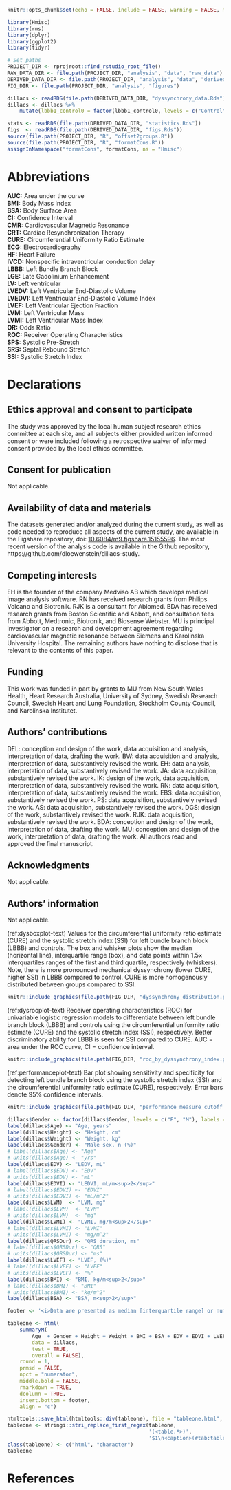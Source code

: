 ```r
knitr::opts_chunk$set(echo = FALSE, include = FALSE, warning = FALSE, message = FALSE)
```

```r
library(Hmisc)
library(rms)
library(dplyr)
library(ggplot2)
library(tidyr)
```

```r
# Set paths
PROJECT_DIR <- rprojroot::find_rstudio_root_file()
RAW_DATA_DIR <- file.path(PROJECT_DIR, "analysis", "data", "raw_data")
DERIVED_DATA_DIR <- file.path(PROJECT_DIR, "analysis", "data", "derived_data")
FIG_DIR <- file.path(PROJECT_DIR, "analysis", "figures")
```

```r
dillacs <- readRDS(file.path(DERIVED_DATA_DIR, "dyssynchrony_data.Rds"))
dillacs <- dillacs %>% 
    mutate(lbbb1_control0 = factor(lbbb1_control0, levels = c("Control", "LBBB")))

stats <- readRDS(file.path(DERIVED_DATA_DIR, "statistics.Rds"))
figs  <- readRDS(file.path(DERIVED_DATA_DIR, "figs.Rds"))
source(file.path(PROJECT_DIR, "R", "offset2groups.R"))
source(file.path(PROJECT_DIR, "R", "formatCons.R"))
assignInNamespace("formatCons", formatCons, ns = "Hmisc")
```

# Abbreviations
**AUC:** Area under the curve\
**BMI:** Body Mass Index\
**BSA:** Body Surface Area\
**CI:** Confidence Interval\
**CMR:** Cardiovascular Magnetic Resonance\
**CRT:** Cardiac Resynchronization Therapy\
**CURE:** Circumferential Uniformity Ratio Estimate\
**ECG:** Electrocardiography\
**HF:** Heart Failure\
**IVCD:** Nonspecific intraventricular conduction delay\
**LBBB:** Left Bundle Branch Block\
**LGE:** Late Gadolinium Enhancement\
**LV:** Left ventricular\
**LVEDV:** Left Ventricular End-Diastolic Volume\
**LVEDVI:** Left Ventricular End-Diastolic Volume Index\
**LVEF:** Left Ventricular Ejection Fraction\
**LVM:** Left Ventricular Mass\
**LVMI:** Left Ventricular Mass Index\
**OR:** Odds Ratio\
**ROC:** Receiver Operating Characteristics\
**SPS:** Systolic Pre-Stretch\
**SRS:** Septal Rebound Stretch\
**SSI:** Systolic Stretch Index\

# Declarations

## Ethics approval and consent to participate
The study was approved by the local human subject research ethics committee at
each site, and all subjects either provided written informed consent or were
included following a retrospective waiver of informed consent provided by the
local ethics committee.

## Consent for publication
Not applicable.

## Availability of data and materials
The datasets generated and/or analyzed during the current study, as well as code
needed to reproduce all aspects of the current study, are available in the
Figshare repository,
doi: [10.6084/m9.figshare.15155596](https://doi.org/10.6084/m9.figshare.15155596).
The most recent version of the analysis code is available in the Github
repository,
https://github.com/dloewenstein/dillacs-study.

## Competing interests
EH is the founder of the company Medviso AB which develops medical image
analysis software. RN has received research grants from Philips Volcano and
Biotronik. RJK is a consultant for Abiomed. BDA has received research grants
from Boston Scientific and Abbott, and consultation fees from Abbott, Medtronic,
Biotronik, and Biosense Webster. MU is principal investigator on a research and
development agreement regarding cardiovascular magnetic resonance between
Siemens and Karolinska University Hospital. The remaining authors have nothing
to disclose that is relevant to the contents of this paper.

## Funding
This work was funded in part by grants to MU from New South Wales Health, Heart
Research Australia, University of Sydney, Swedish Research Council, Swedish
Heart and Lung Foundation, Stockholm County Council, and Karolinska Institutet.

## Authors' contributions
DEL: conception and design of the work, data acquisition and analysis,
interpretation of data, drafting the work. BW: data acquisition and analysis,
interpretation of data, substantively revised the work. EH: data analysis,
interpretation of data, substantively revised the work. JA: data acquisition,
substantively revised the work. IK: design of the work, data acquisition,
interpretation of data, substantively revised the work. RN: data acquisition,
interpretation of data, substantively revised the work. EBS: data acquisition,
substantively revised the work. PS: data acquisition, substantively revised the
work. AS: data acquisition, substantively revised the work. DGS: design of the
work, substantively revised the work. RJK: data acquisition, substantively
revised the work. BDA: conception and design of the work, interpretation of
data, drafting the work. MU: conception and design of the work, interpretation
of data, drafting the work. All authors read and approved the final manuscript.

## Acknowledgments
Not applicable.

## Authors' information
Not applicable.

(ref:dysboxplot-text) Values for the circumferential uniformity ratio estimate (CURE) and the systolic stretch index (SSI) for left bundle branch block (LBBB) and controls. The box and whisker plots show the median (horizontal line),  interquartile range (box), and data points within $1.5 \times$ interquartiles ranges of the first and third quartile, respectively (whiskers). Note, there is more pronounced mechanical dyssynchrony (lower CURE, higher SSI) in LBBB compared to control. CURE is more homogenously distributed between groups compared to SSI.


```r
knitr::include_graphics(file.path(FIG_DIR, "dyssynchrony_distribution.png"))
```

(ref:dysrocplot-text) Receiver operating characteristics (ROC) for univariable logistic regression models to differentiate between left bundle branch block (LBBB) and controls using the circumferential uniformity ratio estimate (CURE) and the systolic stretch index (SSI), respectively. Better discriminatory ability for LBBB is seen for SSI compared to CURE. AUC = area under the ROC curve, CI = confidence interval.

```r
knitr::include_graphics(file.path(FIG_DIR, "roc_by_dyssynchrony_index.png"))
```


(ref:performanceplot-text) Bar plot showing sensitivity and specificity for detecting left bundle branch block using the systolic stretch index (SSI) and the circumferential uniformity ratio estimate (CURE), respectively. Error bars denote 95% confidence intervals.


```r
knitr::include_graphics(file.path(FIG_DIR, "performance_measure_cutoff.png"))
```

\newpage

```r
dillacs$Gender <- factor(dillacs$Gender, levels = c("F", "M"), labels = c("Female", "Male"))
label(dillacs$Age) <- "Age, years"
label(dillacs$Height) <- "Height, cm"
label(dillacs$Weight) <- "Weight, kg"
label(dillacs$Gender) <- "Male sex, n (%)"
# label(dillacs$Age) <- "Age"
# units(dillacs$Age) <- "yrs"
label(dillacs$EDV) <- "LEDV, mL"
# label(dillacs$EDV) <- "EDV"
# units(dillacs$EDV) <- "mL"
label(dillacs$EDVI) <- "LEDVI, mL/m<sup>2</sup>"
# label(dillacs$EDVI) <- "EDVI"
# units(dillacs$EDVI) <- "mL/m^2"
label(dillacs$LVM)  <- "LVM, mg"
# label(dillacs$LVM)  <- "LVM"
# units(dillacs$LVM)  <- "mg"
label(dillacs$LVMI) <- "LVMI, mg/m<sup>2</sup>"
# label(dillacs$LVMI) <- "LVMI"
# units(dillacs$LVMI) <- "mg/m^2"
label(dillacs$QRSDur) <- "QRS duration, ms"
# label(dillacs$QRSDur) <- "QRS"
# units(dillacs$QRSDur) <- "ms"
label(dillacs$LVEF) <- "LVEF, (%)"
# label(dillacs$LVEF) <- "LVEF"
# units(dillacs$LVEF) <- "%"
label(dillacs$BMI) <- "BMI, kg/m<sup>2</sup>"
# label(dillacs$BMI) <- "BMI"
# units(dillacs$BMI) <- "kg/m^2"
label(dillacs$BSA) <- "BSA, m<sup>2</sup>"

footer <- '<i>Data are presented as median [interquartile range] or numerator (percentage). LVEDV = left ventricular end-diastolic volume, LVEDVI = left ventricular end-diastolic volume index, LVM = left ventricular mass, LVMI = left ventricular mass index, LVEF = left ventricular ejection fraction, BMI = body mass index, BSA = body surface area. Tests used: Wilcoxon test; Pearson test.</i>'

tableone <- html(
    summaryM(
        Age  + Gender + Height + Weight + BMI + BSA + EDV + EDVI + LVEF + LVM + LVMI + QRSDur ~ lbbb1_control0, 
        data = dillacs, 
        test = TRUE, 
        overall = FALSE), 
    round = 1, 
    prmsd = FALSE,
    npct = "numerator",
    middle.bold = FALSE,
    rmarkdown = TRUE,
    dcolumn = TRUE,
    insert.bottom = footer,
    align = "c")

htmltools::save_html(htmltools::div(tableone), file = "tableone.html", libdir = "")
tableone <- stringi::stri_replace_first_regex(tableone,
                                              '(<table.*>)',
                                              '$1\n<caption>(#tab:tableone)</caption>')
class(tableone) <- c("html", "character")
tableone
```

# References

\FloatBarrier
